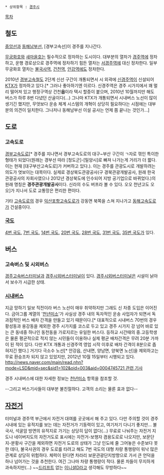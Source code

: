  * 상위항목 : [[경주시]]

[[목차]]
== 철도 ==
[[중앙선]]과 [[동해남부선]], [경부고속선]이 경주를 지나간다.

[[무궁화호]]와 [[새마을호]]는 필수적으로 정차하는 도시이다. 대부분의 열차가 [[경주역]]에 정차하고, 운행 경로상으로 경주역에 정차하기 힘든 열차는 [[서경주역]]에 대신 정차한다. 일부 무궁화호 열차는 [[불국사역]], [[건천역]], [[안강역]]에도 정차한다.

2010년 [[경부고속철도]] 2단계 신선 구간이 개통되면서 시 외곽에 [[신경주역]]이 신설되어 [[KTX]]가 정차하고 있다.[* 그러나 좋아하기엔 이르다. 신경주역은 경주 시가지에서 꽤 멀리 떨어져 있고 행정구역상 건천'''읍'''이라 택시 할증이 붙으며, 2010년 10월까지만 해도 버스가 하루 8번 다녔던 산골이다(...) 그나마 KTX가 개통되면서 시내버스 노선이 많이 생기긴 했지만, 무엇보다 운송 체계 시스템의 개혁이 상당히 필요하다는 시점에는 대부분의 의견이 일치한다. 그나저나 동해남부선 이설 공사는 언제 쯤 끝나는 것인가...] 

== 도로 ==
=== 고속도로 ===
[[경부고속도로]][* 경주를 지나면서 경부고속도로의 대구~부산 구간이 ㄱ자로 꺾인 특이한 형태가 되었다(원래는 경부선 따라 [청도군]-[밀양시]로 빠져 나가는게 거리가 더 짧다. 이는 현재 [대구부산고속도로]가 커버하고 있다.). 이는 경주를 관광도시로 개발하려는 의도가 엿보이는 대목이다. 실제로 경상북도관광공사(구 경북관광개발공사, 원래 한국관광공사의 자회사였으나 2012년 경상북도에 인수되어 지방 공기업으로 바뀌었다.)의 원래 명칭은 '''경주관광개발공사'''이다. 신라의 수도 버프라 볼 수 있다. 오오 천년고도 오오]가 지나서 도로 교통망은 편리한 편이다.

기타 [[고속도로]]의 경우 [[익산포항고속도로]]가 강동면 북쪽을 스쳐 지나가고 [[동해고속도로]]가 건설중이다.

=== [[국도]] ===
[[4번 국도]], [[7번 국도]], [[14번 국도]], [[20번 국도]], [[28번 국도]], [[31번 국도]], [[35번 국도]]가 있다.

== 버스 ==
=== 고속버스 및 시외버스 ===
[[경주고속버스터미널]]과 [[경주시외버스터미널]]이 있다. [[경주시외버스터미널]]은 시설이 낡아서 보수가 시급한 상태.

=== [[시내버스]] ===
지금 망하기 일보 직전이라 버스 노선이 매우 취약하지만 그래도 신 차종 도입은 이어진다. 금아그룹 계열의 '[[천년미소]]'가 사실상 경주 내의 독자적인 운송 사업자가 되면서 독과점적인 버스 배차 간격을 만들고 있기 때문이다.[* 대표적으로 시내버스 70번의 경우 황성동과 용강동을 제외한 경주 시가지를 코스로 두고 있고 경주 시가지 강 넘어 바로 있는 큰 동네중 하나인 동천동을 가로지르는 유일한 버스다. 등하교 시간때의 중.고등학생은 물론 평균적으로 적지 않는 시민들이 이용하나 실제 평균 배차간격은 무려 20분 가까이 된 적이 있다. 다만 KTX 개통과 신경주역 영업 시작 이후로 배차 간격이 8분으로 좁혀지긴 했다.] 거기다 극소수 노선[* 안강읍, 산내면, 양남면, 양북면 노선]을 제외하고는 무료 환승조차 되지 않고 있었지만, 2012년 10월 15일부터 시행되고 있다. [[http://news.naver.com/main/read.nhn?mode=LSD&mid=sec&sid1=102&oid=003&aid=0004745721 관련 기사]]

경주 시내버스에 대한 자세한 정보는 [[천년미소]] 항목을 참조할 것.

--그리고 버스기사들이 대부분 불친절하다. 고객의 소리는 물론 효과 없다--

== [[자전거]] ==
터미널과 경주역 부근에서 자전거 대여를 곳곳에서 해 주고 있다. 다만 주의할 것이 경주 시내에 있는 유적지를 보는 데는 자전거가 기동력이 있고, 여기저기 다니기 좋지만... 불국사, 석굴암 방면의 유적지로 가기는 상당히 답이 없다(...) 무료로 나눠주는 자전거 지도나 네이버지도의 자전거도로 표시에는 자전거-보행자 겸용도로로 나오지만, 보문단지-분황사 구간을 제외하면 자전거 도로의 상태가 그냥 인도에 줄 그어놓은 수준보다 못 한 데다, 불국사권의 경우 도로를 타려고 해도 7번 국도의 대형 차량 통행량이 워낙 많은 관계로 상당히 위험하다. 체력이 된다면 차라리 보문관광단지방향으로 가서 큰 언덕을 하나 넘어가는 것을 추천한다. 여긴 그나마 차량 통행량이 적다. 물론 차들이 무지하게 과속하지만(...) ~~[[드리프트]] 없는 [[이니셜D]]라고 생각해도 무방하다~~

